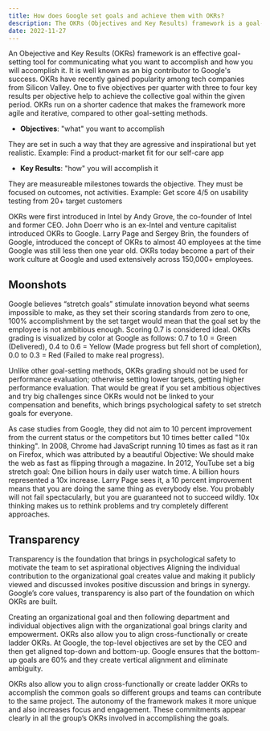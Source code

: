 ```yaml
---
title: How does Google set goals and achieve them with OKRs?
description: The OKRs (Objectives and Key Results) framework is a goal-setting tool that promotes agile, iterative progress. Popularized by Google, it emphasizes ambitious goals, measurable outcomes, and transparency to align individual and organizational objectives effectively.
date: 2022-11-27
---
```


An Obejective and Key Results (OKRs) framework is an effective goal-setting tool for communicating what you want to accomplish and how you will accomplish it.
It is well known as an big contributor to Google's success.
OKRs have recently gained popularity among tech companies from Silicon Valley.
One to five objectives per quarter with three to four key results per objective help to achieve the collective goal within the given period.
OKRs run on a shorter cadence that makes the framework more agile and iterative, compared to other goal-setting methods.

-   **Objectives**: "what" you want to accomplish

They are set in such a way that they are agressive and inspirational but yet realistic.
Example: Find a product-market fit for our self-care app

-   **Key Results**: "how" you will accomplish it

They are measureable milestones towards the objective.
They must be focused on outcomes, not activities.
Example: Get score 4/5 on usability testing from 20+ target customers

OKRs were first introduced in Intel by Andy Grove, the co-founder of Intel and former CEO.
John Doerr who is an ex-Intel and venture capitalist introduced OKRs to Google.
Larry Page and Sergey Brin, the founders of Google, introduced the concept of OKRs to almost 40 employees at the time Google was still less then one year old.
OKRs today become a part of their work culture at Google and used extensively across 150,000+ employees.

## Moonshots

Google believes “stretch goals” stimulate innovation beyond what seems impossible to make, as they set their scoring standards from zero to one, 100% accomplishment by the set target would mean that the goal set by the employee is not ambitious enough.
Scoring 0.7 is considered ideal.
OKRs grading is visualized by color at Google as follows: 0.7 to 1.0 = Green (Delivered), 0.4 to 0.6 = Yellow (Made progress but fell short of completion), 0.0 to 0.3 = Red (Failed to make real progress).

Unlike other goal-setting methods, OKRs grading should not be used for performance evaluation; otherwise setting lower targets, getting higher performance evaluation.
That would be great if you set ambitious objectives and try big challenges since OKRs would not be linked to your compensation and benefits, which brings psychological safety to set stretch goals for everyone.

As case studies from Google, they did not aim to 10 percent improvement from the current status or the competitors but 10 times better called "10x thinking".
In 2008, Chrome had JavaScript running 10 times as fast as it ran on Firefox, which was attributed by a beautiful Objective: We should make the web as fast as flipping through a magazine.
In 2012, YouTube set a big stretch goal: One billion hours in daily user watch time.
A billion hours represented a 10x increase.
Larry Page sees it, a 10 percent improvement means that you are doing the same thing as everybody else.
You probably will not fail spectacularly, but you are guaranteed not to succeed wildly.
10x thinking makes us to rethink problems and try completely different approaches.

## Transparency

Transparency is the foundation that brings in psychological safety to motivate the team to set aspirational objectives
Aligning the individual contribution to the organizational goal creates value and making it publicly viewed and discussed invokes positive discussion and brings in synergy.
Google’s core values, transparency is also part of the foundation on which OKRs are built.

Creating an organizational goal and then following department and individual objectives align with the organizational goal brings clarity and empowerment.
OKRs also allow you to align cross-functionally or create ladder OKRs.
At Google, the top-level objectives are set by the CEO and then get aligned top-down and bottom-up.
Google ensures that the bottom-up goals are 60% and they create vertical alignment and eliminate ambiguity.

OKRs also allow you to align cross-functionally or create ladder OKRs to accomplish the common goals so different groups and teams can contribute to the same project.
The autonomy of the framework makes it more unique and also increases focus and engagement.
These commitments appear clearly in all the group’s OKRs involved in accomplishing the goals.
